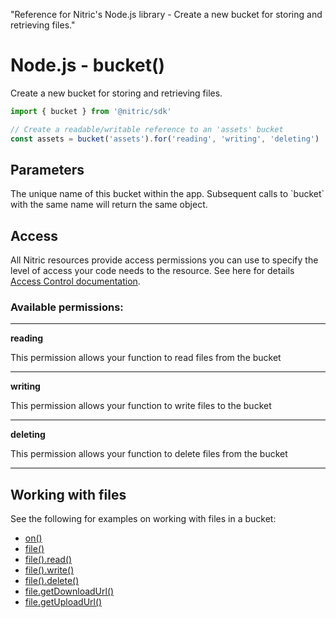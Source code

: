   "Reference for Nitric's Node.js library - Create a new bucket for storing and retrieving files."

# Node.js - bucket()

Create a new bucket for storing and retrieving files.

```javascript
import { bucket } from '@nitric/sdk'

// Create a readable/writable reference to an 'assets' bucket
const assets = bucket('assets').for('reading', 'writing', 'deleting')
```

## Parameters

<Properties>
  <Property name="name" required type="string">
    The unique name of this bucket within the app. Subsequent calls to `bucket`
    with the same name will return the same object.
  </Property>
</Properties>

## Access

All Nitric resources provide access permissions you can use to specify the level of access your code needs to the resource. See here for details [Access Control documentation](../../../../access-control).

### Available permissions:

---

**reading**

This permission allows your function to read files from the bucket

---

**writing**

This permission allows your function to write files to the bucket

---

**deleting**

This permission allows your function to delete files from the bucket

---

## Working with files

See the following for examples on working with files in a bucket:

- [on()](./bucket-on)
- [file()](./bucket-file)
- [file().read()](./bucket-file-read)
- [file().write()](./bucket-file-write)
- [file().delete()](./bucket-file-delete)
- [file.getDownloadUrl()](./bucket-file-downloadurl)
- [file.getUploadUrl()](./bucket-file-uploadurl)
